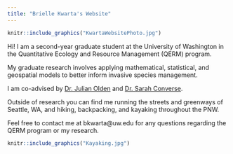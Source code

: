 ```yaml
---
title: "Brielle Kwarta's Website"
---
```


```r
knitr::include_graphics("KwartaWebsitePhoto.jpg")
```


Hi! I am a second-year graduate student at the University of Washington in the Quantitative Ecology and Resource Management (QERM) program. 

My graduate research involves applying mathematical, statistical, and geospatial models to better inform invasive species management.  

I am co-advised by [Dr. Julian Olden](http://depts.washington.edu/oldenlab/) and [Dr. Sarah Converse](http://depts.washington.edu/qcons/).  


Outside of research you can find me running the streets and greenways of Seattle, WA, and hiking, backpacking, and kayaking throughout the PNW.  

Feel free to contact me at bkwarta@uw.edu for any questions regarding the QERM program or my research. 

```r
knitr::include_graphics("Kayaking.jpg")
```